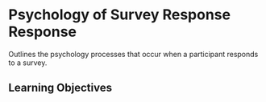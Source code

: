 # Psychology of Survey Response Response

Outlines the psychology processes that occur when a participant responds to a survey.

## Learning Objectives
